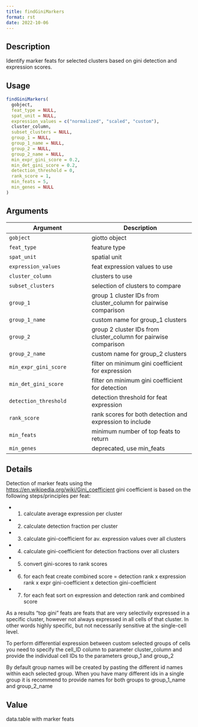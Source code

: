 ```yaml
--- 
title: findGiniMarkers 
format: rst 
date: 2022-10-06 
--- 
```


## Description

Identify marker feats for selected clusters based on gini detection and expression scores.


## Usage

```r
findGiniMarkers(
  gobject,
  feat_type = NULL,
  spat_unit = NULL,
  expression_values = c("normalized", "scaled", "custom"),
  cluster_column,
  subset_clusters = NULL,
  group_1 = NULL,
  group_1_name = NULL,
  group_2 = NULL,
  group_2_name = NULL,
  min_expr_gini_score = 0.2,
  min_det_gini_score = 0.2,
  detection_threshold = 0,
  rank_score = 1,
  min_feats = 5,
  min_genes = NULL
)
```


## Arguments

Argument      |Description
------------- |----------------
`gobject`     |     giotto object
`feat_type`     |     feature type
`spat_unit`     |     spatial unit
`expression_values`     |     feat expression values to use
`cluster_column`     |     clusters to use
`subset_clusters`     |     selection of clusters to compare
`group_1`     |     group 1 cluster IDs from cluster_column for pairwise comparison
`group_1_name`     |     custom name for group_1 clusters
`group_2`     |     group 2 cluster IDs from cluster_column for pairwise comparison
`group_2_name`     |     custom name for group_2 clusters
`min_expr_gini_score`     |     filter on minimum gini coefficient for expression
`min_det_gini_score`     |     filter on minimum gini coefficient for detection
`detection_threshold`     |     detection threshold for feat expression
`rank_score`     |     rank scores for both detection and expression to include
`min_feats`     |     minimum number of top feats to return
`min_genes`     |     deprecated, use min_feats


## Details

Detection of marker feats using the [https://en.wikipedia.org/wiki/Gini_coefficient](https://en.wikipedia.org/wiki/Gini_coefficient) gini 
 coefficient is based on the following steps/principles per feat:
   

*  1. calculate average expression per cluster   

*  2. calculate detection fraction per cluster   

*  3. calculate gini-coefficient for av. expression values over all clusters   

*  4. calculate gini-coefficient for detection fractions over all clusters   

*  5. convert gini-scores to rank scores   

*  6. for each feat create combined score = detection rank x expression rank x expr gini-coefficient x detection gini-coefficient   

*  7. for each feat sort on expression and detection rank and combined score  
 
 As a results "top gini" feats are feats that are very selectivily expressed in a specific cluster,
 however not always expressed in all cells of that cluster. In other words highly specific, but
 not necessarily sensitive at the single-cell level.
 
 To perform differential expression between custom selected groups of cells
 you need to specify the cell_ID column to parameter cluster_column 
 and provide the individual cell IDs to the parameters group_1 and group_2 
 
 By default group names will be created by pasting the different id names within each selected group.
 When you have many different ids in a single group
 it is recommend to provide names for both groups to group_1_name and group_2_name


## Value

data.table with marker feats


